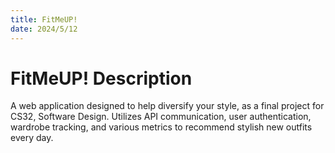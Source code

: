 ```yaml
---
title: FitMeUP!
date: 2024/5/12
---
```


# FitMeUP! Description

A web application designed to help diversify your style, as a final project for CS32, Software Design. Utilizes API communication, user authentication, wardrobe tracking, and various metrics to recommend stylish new outfits every day.
